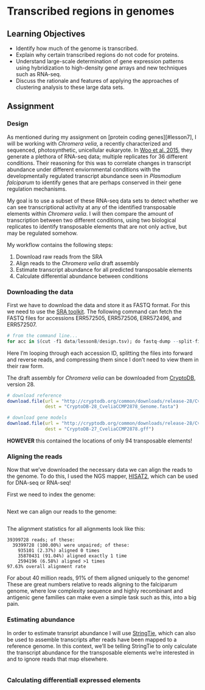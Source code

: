 # Transcribed regions in genomes {#lesson8}

## Learning Objectives

* Identify how much of the genome is transcribed.
* Explain why certain transcribed regions do not code for proteins.
* Understand large-scale determination of gene expression patterns using hybridization to high-density gene arrays and new techniques such as RNA-seq.
* Discuss the rationale and features of applying the approaches of clustering analysis to these large data sets.

## Assignment

### Design

As mentioned during my assignment on [protein coding genes][#lesson7], I will be working with *Chromera velia*, a recently characterized and sequenced, photosynthetic, unicellular eukaryote. In [Woo et al. 2015](https://elifesciences.org/content/4/e06974), they generate a plethora of RNA-seq data; multiple replicates for 36 different conditions. Their reasoning for this was to correlate changes in transcript abundance under different enviornmental conditions with the developmentally regulated transcript abundance seen in *Plasmodium falciparum* to identify genes that are perhaps conserved in their gene regulation mechanisms. 

My goal is to use a subset of these RNA-seq data sets to detect whether we can see transcriptional activity at any of the identified transposable elements within *Chromera velia*. I will then compare the amount of transcription between two different conditions, using two biological replicates to identify transposable elements that are not only active, but may be regulated somehow.

My workflow contains the following steps:

1. Download raw reads from the SRA
2. Align reads to the *Chromera velia* draft assembly
3. Estimate transcript abundance for all predicted transposable elements
4. Calculate differential abundance between conditions

### Downloading the data

First we have to download the data and store it as FASTQ format. For this we need to use the [SRA toolkit](http://www.ncbi.nlm.nih.gov/books/NBK158900/). The following command can fetch the FASTQ files for accessions ERR572505, ERR572506, ERR572496, and ERR572507.

```r
# from the command line...
for acc in $(cut -f1 data/lesson8/design.tsv); do fastq-dump --split-files --gzip --outdir data/lesson8/ "$acc"; done
```

Here I'm looping through each accession ID, splitting the files into forward and reverse reads, and compressing them since I don't need to view them in their raw form.

The draft assembly for *Chromera velia* can be downloaded from [CryptoDB](http://cryptodb.org/), version 28.

```r
# download reference
download.file(url = "http://cryptodb.org/common/downloads/release-28/CveliaCCMP2878/fasta/data/CryptoDB-28_CveliaCCMP2878_Genome.fasta",
              dest = "CryptoDB-28_CveliaCCMP2878_Genome.fasta")

# download gene models
download.file(url = "http://cryptodb.org/common/downloads/release-28/CveliaCCMP2878/gff/data/CryptoDB-28_CveliaCCMP2878.gff",
              dest = "CryptoDB-27_CveliaCCMP2878.gff")
```

**HOWEVER** this contained the locations of only 94 transposable elements!

### Aligning the reads

Now that we've downloaded the necessary data we can align the reads to the genome. To do this, I used the NGS mapper, [HISAT2](https://ccb.jhu.edu/software/hisat2/index.shtml), which can be used for DNA-seq or RNA-seq! 

First we need to index the genome:

```r

```

Next we can align our reads to the genome:

```r

```

The alignment statistics for all alignments look like this:

```
39399728 reads; of these:
  39399728 (100.00%) were unpaired; of these:
    935101 (2.37%) aligned 0 times
    35870431 (91.04%) aligned exactly 1 time
    2594196 (6.58%) aligned >1 times
97.63% overall alignment rate
```

For about 40 million reads, 91% of them aligned uniquely to the genome! These are great numbers relative to reads aligning to the falciparum genome, where low complexity sequence and highly recombinant and antigenic gene families can make even a simple task such as this, into a big pain.

### Estimating abundance

In order to estimate transript abundance I will use [StringTie](https://ccb.jhu.edu/software/stringtie/), which can also be used to assemble transcripts after reads have been mapped to a reference genome. In this context, we'll be telling StringTie to only calculate the transcript abundance for the transposable elements we're interested in and to ignore reads that map elsewhere.

```r

```

### Calculating differentiall expressed elements

```r

```
